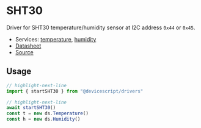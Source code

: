 # SHT30

Driver for SHT30 temperature/humidity sensor at I2C address `0x44` or `0x45`.

-   Services: [temperature](/api/clients/temperature/), [humidity](/api/clients/humidity/)
-   [Datasheet](https://sensirion.com/products/catalog/SHT30-DIS-B/)
-   [Source](https://github.com/microsoft/devicescript/blob/main/packages/drivers/src/sht30.ts)

## Usage

```ts
// highlight-next-line
import { startSHT30 } from "@devicescript/drivers"

// highlight-next-line
await startSHT30()
const t = new ds.Temperature()
const h = new ds.Humidity()
```

